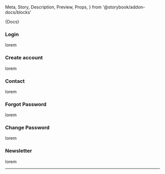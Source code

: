   Meta,
  Story,
  Description,
  Preview,
  Props,
} from '@storybook/addon-docs/blocks'


<Meta title="Forms/Templates" />

<Description>{Docs}</Description>

### Login

<Preview>
  <Story name="Login">
    <span>lorem</span>
  </Story>
</Preview>

### Create account

<Preview>
  <Story name="Create account">
    <span>lorem</span>
  </Story>
</Preview>

### Contact

<Preview>
  <Story name="Contact">
    <span>lorem</span>
  </Story>
</Preview>

### Forgot Password

<Preview>
  <Story name="Forgot Password">
    <span>lorem</span>
  </Story>
</Preview>

### Change Password

<Preview>
  <Story name="Change Password">
    <span>lorem</span>
  </Story>
</Preview>

### Newsletter

<Preview>
  <Story name="Newsletter">
    <span>lorem</span>
  </Story>
</Preview>

---

<!-- # Props

<Props of={TextField} /> -->
